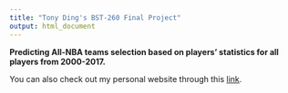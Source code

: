 ```yaml
---
title: "Tony Ding's BST-260 Final Project"
output: html_document
---
```


**Predicting All-NBA teams selection based on players' statistics for all players from 2000-2017.**

You can also check out my personal website through this [link](https://tony-xiayi-ding.github.io/).